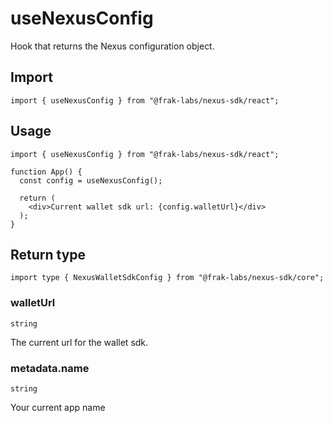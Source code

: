 # useNexusConfig

Hook that returns the Nexus configuration object.

## Import

```tsx
import { useNexusConfig } from "@frak-labs/nexus-sdk/react";
```

## Usage

```tsx [index.tsx]
import { useNexusConfig } from "@frak-labs/nexus-sdk/react";

function App() {
  const config = useNexusConfig();

  return (
    <div>Current wallet sdk url: {config.walletUrl}</div>
  );
}
```

## Return type

```tsx
import type { NexusWalletSdkConfig } from "@frak-labs/nexus-sdk/core";
```

### walletUrl

`string`

The current url for the wallet sdk.

### metadata.name

`string`

Your current app name

